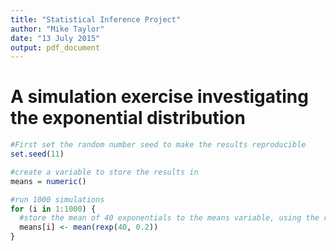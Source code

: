 ```yaml
---
title: "Statistical Inference Project"
author: "Mike Taylor"
date: "13 July 2015"
output: pdf_document
---
```


A simulation exercise investigating the exponential distribution
========

```r

#First set the random number seed to make the results reproducible
set.seed(11)

#create a variable to store the results in
means = numeric()

#run 1000 simulations
for (i in 1:1000) {
  #store the mean of 40 exponentials to the means variable, using the rate 0.2
  means[i] <- mean(rexp(40, 0.2))
}

```


